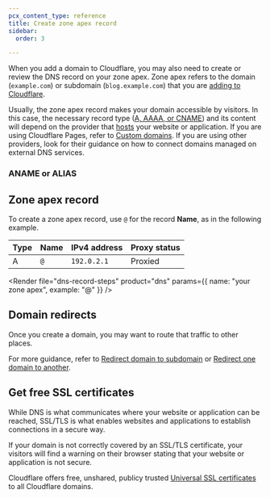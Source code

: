 ```yaml
---
pcx_content_type: reference
title: Create zone apex record
sidebar:
  order: 3

---
```



When you add a domain to Cloudflare, you may also need to create or review the DNS record on your zone apex. Zone apex refers to the domain (`example.com`) or subdomain (`blog.example.com`) that you are [adding to Cloudflare](/dns/concepts/#zone).

Usually, the zone apex record makes your domain accessible by visitors. In this case, the necessary record type ([A, AAAA, or CNAME](/dns/manage-dns-records/reference/dns-record-types/#ip-address-resolution)) and its content will depend on the provider that [hosts](/fundamentals/setup/manage-domains/#host-your-domain) your website or application. If you are using Cloudflare Pages, refer to [Custom domains](/pages/configuration/custom-domains/). If you are using other providers, look for their guidance on how to connect domains managed on external DNS services.

### ANAME or ALIAS

<Render file="aname-alias-callout" />

## Zone apex record

To create a zone apex record, use `@` for the record **Name**, as in the following example.

<Example>

| Type | Name | IPv4 address | Proxy status |
| ---- | ---- | ------------ | ------------ |
| A    | `@`  | `192.0.2.1`  | Proxied      |

</Example>

<Render file="dns-record-steps" product="dns" params={{
    name: "your zone apex",
		example: "@"
}} />

## Domain redirects

Once you create a domain, you may want to route that traffic to other places.

For more guidance, refer to [Redirect domain to subdomain](/fundamentals/setup/manage-domains/manage-subdomains/#redirect-the-apex-domain-to-a-subdomain) or [Redirect one domain to another](/fundamentals/setup/manage-domains/redirect-domain/).

## Get free SSL certificates

While DNS is what communicates where your website or application can be reached, SSL/TLS is what enables websites and applications to establish connections in a secure way.

If your domain is not correctly covered by an SSL/TLS certificate, your visitors will find a warning on their browser stating that your website or application is not secure.

Cloudflare offers free, unshared, publicy trusted [Universal SSL certificates](/ssl/edge-certificates/universal-ssl/) to all Cloudflare domains.
